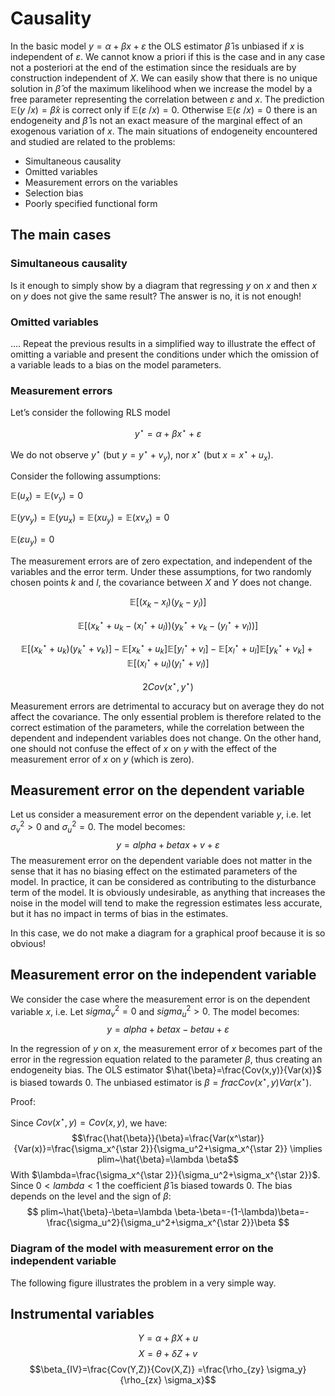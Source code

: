 # Causality

In the basic model $y=\alpha+\beta x+\varepsilon$ the OLS estimator $\hat{\beta}$ is unbiased if $x$ is independent of $\varepsilon$. We cannot know a priori if this is the case and in any case not a posteriori at the end of the estimation since the residuals are by construction independent of $X$. We can easily show that there is no unique solution in $\hat{\beta}$ of the maximum likelihood when we increase the model by a free parameter representing the correlation between $\varepsilon$ and $x$.
The prediction $\mathbb{E}(y~/x)=\hat{\beta}x$ is correct only if $\mathbb{E}(\varepsilon~/x)=0$.
Otherwise $\mathbb{E}(\varepsilon~/x)=0$ there is an endogeneity and $\hat{\beta}$ is not an exact measure of the marginal effect of an exogenous variation of $x$.
The main situations of endogeneity encountered and studied are related to the problems:

- Simultaneous causality
- Omitted variables
- Measurement errors on the variables
- Selection bias
- Poorly specified functional form

## The main cases

### Simultaneous causality
Is it enough to simply show by a diagram that regressing $y$ on $x$ and then $x$ on $y$ does not give the same result? 
The answer is no, it is not enough!

### Omitted variables
.... Repeat the previous results in a simplified way to illustrate the effect of omitting a variable and present the conditions under which the omission of a variable leads to a bias on the model parameters.

### Measurement errors
Let's consider the following RLS model

$$y^{\star}=\alpha+\beta x^{\star}+\varepsilon$$


We do not observe $y^{\star}$ (but $y=y^{\star}+v_y$), nor $x^{\star}$ (but $x=x^{\star}+u_x$). 

Consider the following assumptions: 

$\mathbb{E}(u_x)=\mathbb{E}(v_y)=0$

$\mathbb{E}(y v_y)=\mathbb{E}(y u_x)=\mathbb{E}(x u_y)=\mathbb{E}(x v_x)=0$

$\mathbb{E}(\varepsilon u_y)=0$


The measurement errors are of zero expectation, and independent of the variables and the error term. 
Under these assumptions, for two randomly chosen points $k$ and $l$, the covariance between $X$ and $Y$ does not change.

$$\mathbb{E}[(x_k-x_l)(y_k-y_l)]$$

$$\mathbb{E}[(x_k^{\star}+u_k-(x_l^{\star}+u_l))(y_k^{\star}+v_k-(y_l^{\star}+v_l))]$$

$$\mathbb{E}[(x_k^{\star}+u_k)(y_k^{\star}+v_k)] -\mathbb{E}[x_k^{\star}+u_k]\mathbb{E}[y_l^{\star}+v_l] -\mathbb{E}[x_l^{\star}+u_l]\mathbb{E}[y_k^{\star}+v_k]+ \mathbb{E}[(x_l^{\star}+u_l)(y_l^{\star}+v_l)]$$


$$2Cov(x^{\star},y^{\star})$$


Measurement errors are detrimental to accuracy but on average they do not affect the covariance. The only essential problem is therefore related to the correct estimation of the parameters, while the correlation between the dependent and independent variables does not change. On the other hand, one should not confuse the effect of $x$ on $y$ with the effect of the measurement error of $x$ on $y$ (which is zero).

## Measurement error on the dependent variable

Let us consider a measurement error on the dependent variable $y$, i.e. let $\sigma_v^2 > 0$ and $\sigma_u^2 = 0$. The model becomes:
$$y=alpha+beta x + v+ \varepsilon$$
The measurement error on the dependent variable does not matter in the sense that it has no biasing effect on the estimated parameters of the model. In practice, it can be considered as contributing to the disturbance term of the model. It is obviously undesirable, as anything that increases the noise in the model will tend to make the regression estimates less accurate, but it has no impact in terms of bias in the estimates.

In this case, we do not make a diagram for a graphical proof because it is so obvious!

## Measurement error on the independent variable

We consider the case where the measurement error is on the dependent variable $x$, i.e. Let $sigma_v^2 =0$ and $sigma_u^2 >0$. 
The model becomes:
$$y=alpha+beta x -beta u + \varepsilon$$

In the regression of $y$ on $x$, the measurement error of $x$ becomes part of the error in the regression equation related to the parameter $\beta$, thus creating an endogeneity bias. The OLS estimator $\hat{\beta}=\frac{Cov(x,y)}{Var(x)}$ is biased towards 0. The unbiased estimator is $\beta=frac{Cov(x^\star ,y)}{Var(x^\star)}$. 

Proof:

Since $Cov(x^\star,y)=Cov(x,y)$, we have:
$$\frac{\hat{\beta}}{\beta}=\frac{Var(x^\star)}{Var(x)}=\frac{\sigma_x^{\star 2}}{\sigma_u^2+\sigma_x^{\star 2}} \implies plim~\hat{\beta}=\lambda \beta$$
With $\lambda=\frac{\sigma_x^{\star 2}}{\sigma_u^2+\sigma_x^{\star 2}}$. Since $0<lambda<1$ the coefficient $\hat{\beta}$ is biased towards 0.
The bias depends on the level and the sign of $\beta$: 
$$
plim~\hat{\beta}-\beta=\lambda \beta-\beta=-(1-\lambda)\beta=-\frac{\sigma_u^2}{\sigma_u^2+\sigma_x^{\star 2}}\beta
$$

### Diagram of the model with measurement error on the independent variable

The following figure illustrates the problem in a very simple way.

\begin{figure}[H]
\begin{tikzpicture} [scale=1.5]
\def\sx{3};
\def\su{1.5};
\def\sxt{3.354101966};
\def\sy{4};
\def\r{0.5}; %positive%
\def\truc{1.788854382}
\coordinate (O) at (0,0);
\coordinate (A) at (-\sx,-\sx);
\coordinate (B) at (\sy,\sy);
\coordinate (C) at (-\sx,{\sy*\r});
\coordinate (D) at (-\sx,0);
\coordinate (E) at (-\sx-\su,-\su);
\coordinate (F) at (-\sxt,-\sxt);

\draw[fill=green!20!white, draw=black] (O) rectangle (A); %variance for X%
\draw[fill=orange!20!white, draw=black] (O)rectangle (B); %variance for Y%
\draw[<->,fill=blue!40!white, draw=black] (O)rectangle(C);%covariance%
\draw[<->,fill=green!10!white, draw=black] (D)rectangle(E);%variance for u%
\draw[fill=green!5!white, draw=black,opacity=0.5] (O) rectangle (F); %variance for Xt%
\draw[<->,fill=blue!30!white, draw=black,opacity=0.5] (-\sxt,0)rectangle(0,\truc);%covariance%

\draw[<->,thick] (A) -- node[below] {$\sigma_x^\star$} (0,-\sx);
\draw[<->,thick] (O) -- node[below] {$\sigma_y$} (\sy,0);
\draw[<->,thick] (O) -- node[left] {$\rho\sigma_y$} (0,\r*\sy);
\draw[<->,thick] (E) -- node[below] {$\sigma_u$} (-\sx,-\su);
\draw[<->,thick] (F) -- node[below] {$\sigma_x$} (0,-\sxt);
 
% Regression line
\draw[-,ultra thick] (-\sx,0) -- node[midway,sloped,above] {True Regression line} (0,\r*\sy);
% Biasied Regression line
\draw[-,ultra thick,red] (-\sxt,0) -- node[midway,sloped,below] {Biased Regression line} (0,\truc);
\end{tikzpicture}
\caption{\label{measurement error on x} Regression of $y$ on $x$ with measurement error on $X$}
\end{figure}

## Instrumental variables
$$Y=\alpha + \beta X +u$$
$$X=\theta + \delta Z +v$$
$$\beta_{IV}=\frac{Cov(Y,Z)}{Cov(X,Z)} =\frac{\rho_{zy} \sigma_y}{\rho_{zx} \sigma_x}$$


